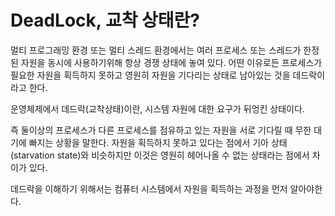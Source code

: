 
# DeadLock, 교착 상태란?

멀티 프로그래밍 환경 또는 멀티 스레드 환경에서는 여러 프로세스 또는 스레드가 한정된 자원을 동시에 사용하기위해 항상 경쟁 상태에 놓여 있다.
어떤 이유로든 프로세스가 필요한 자원을 획득하지 못하고 영원히 자원을 기다리는 상태로 남아있는 것을 데드락이라고 한다.

운영체제에서 데드락(교착상태)이란, 시스템 자원에 대한 요구가 뒤엉킨 상태이다.

즉 둘이상의 프로세스가 다른 프로세스를 점유하고 있는 자원을 서로 기다릴 때 무한 대기에 빠지는 상황을 말한다.
자원을 획득하지 못하고 있다는 점에서 기아 상태(starvation state)와 비슷하지만 이것은 영원히 헤어나올 수 없는 상태라는 점에서 차이가 있다.

데드락을 이해하기 위해서는 컴퓨터 시스템에서 자원을 획득하는 과정을 먼저 알아야한다.
